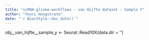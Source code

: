 ```yaml
---
title: "scRNA-glioma-workflows - van Hijfte dataset - Sample Y"
author: "Youri Hoogstrate"
date: "`r BiocStyle::doc_date()`"
---
```



obj__van_hijfte__sample_y <- Seurat::Read10X(data.dir = '')
